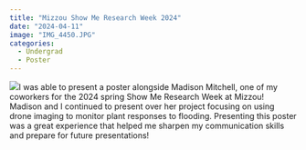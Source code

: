 ```yaml
---
title: "Mizzou Show Me Research Week 2024"
date: "2024-04-11"
image: "IMG_4450.JPG"
categories:
  - Undergrad
  - Poster
---
```


![](Poster.JPG)I was able to present a poster alongside Madison Mitchell, one of my coworkers for the 2024 spring Show Me Research Week at Mizzou! Madison and I continued to present over her project focusing on using drone imaging to monitor plant responses to flooding. Presenting this poster was a great experience that helped me sharpen my communication skills and prepare for future presentations!
